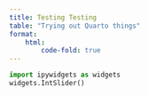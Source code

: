 ---
title: Testing Testing
table: "Trying out Quarto things"
format:
    html:
        code-fold: true
---

```{python}
import ipywidgets as widgets
widgets.IntSlider()
```
